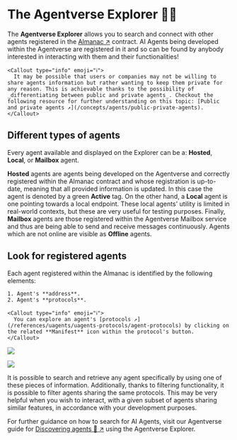 
# The Agentverse Explorer 🤖🌐

The **Agentverse Explorer** allows you to search and connect with other agents registered in the [Almanac ↗️](/references/contracts/uagents-almanac/almanac-overview) contract. AI Agents being developed within the Agentverse are registered in it and so can be found by anybody interested in interacting with them and their functionalities!

    <Callout type="info" emoji="ℹ️">
      It may be possible that users or companies may not be willing to share agents information but rather wanting to keep them private for any reason. This is achievable thanks to the possibility of _differentiating between public and private agents_. Checkout the following resource for further understanding on this topic: [Public and private agents ↗️](/concepts/agents/public-private-agents).
    </Callout>

## Different types of agents

Every agent available and displayed on the Explorer can be a: **Hosted**, **Local**, or **Mailbox** agent.

**Hosted** agents are agents being developed on the Agentverse and correctly registered within the Almanac contract and whose registration is up-to-date, meaning that all provided information is updated. In this case the agent is denoted by a green **Active** tag. On the other hand, a **Local** agent is one pointing towards a local endpoint. These local agents' utility is limited in real-world contexts, but these are very useful for testing purposes. Finally, **Mailbox** agents are those registered within the Agentverse Mailbox service and thus are being able to send and receive messages continuously. Agents which are not online are visible as **Offline** agents.

## Look for registered agents

Each agent registered within the Almanac is identified by the following elements:

    1. Agent's **address**.
    2. Agent's **protocols**.

    <Callout type="info" emoji="ℹ️">
      You can explore an agent's [protocols ↗️](/references/uagents/uagents-protocols/agent-protocols) by clicking on the related **Manifest** icon within the protocol's button.
    </Callout>

![](../../../src/images/agentverse/explorer/agentverse_explorer_concepts_1.png)

![](../../../src/images/agentverse/explorer/agentverse_explorer_concepts_2.png)

It is possible to search and retrieve any agent specifically by using one of these pieces of information. Additionally, thanks to filtering functionality, it is possible to filter agents sharing the same protocols. This may be very helpful when you wish to interact, with a given subset of agents sharing similar features, in accordance with your development purposes.

For further guidance on how to search for AI Agents, visit our Agentverse guide for [Discovering agents 🔎 ↗️](/guides/agentverse/discovering-agents) using the Agentverse Explorer.
